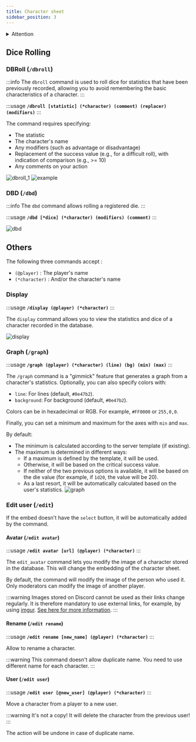 ```yaml
---
title: Character sheet
sidebar_position: 3
---
```


<details id="danger">
  <summary><Iconify icon="solar:danger-bold" height="26" class="danger-summary"/>Attention</summary>
  {}
   By default, all commands are disabled and must be enabled in the server's configuration panel.
   ![](/assets/tuto/allow_commands_1.png)
   ![](/assets/tuto/allow_commands_2.png)
   ![](/assets/tuto/allow_commands_3.png)
   ![](/assets/tuto/allow_commands_4.png)
   ![](/assets/tuto/allow_commands_5.png)
</details> 

## Dice Rolling

### DBRoll (`/dbroll`)

:::info
The `dbroll` command is used to roll dice for statistics that have been previously recorded, allowing you to avoid remembering the basic characteristics of a character.
:::

:::usage
**`/dbroll [statistic] (*character) (comment) (replacer) (modifiers)`**
:::

The command requires specifying:
- The statistic
- The character's name
- Any modifiers (such as advantage or disadvantage)
- Replacement of the success value (e.g., for a difficult roll), with indication of comparison (e.g., >= 10)
- Any comments on your action

![dbroll_1](/assets/rolls/db/dbroll_autocomplete.png)
![example](/assets/rolls/db/example.png)

### DBD (`/dbd`)

:::info
The `dbd` command allows rolling a registered die.
:::

:::usage
**`/dbd [*dice] (*character) (modifiers) (comment)`**
:::

![dbd](/assets/rolls/db/dbd_example.png)


## Others

The following three commands accept :
- `(@player)` : The player's name
- `(*character)` : And/or the character's name

### Display

:::usage
**`/display (@player) (*character)`**
:::

The `display` command allows you to view the statistics and dice of a character recorded in the database. 

![display](/assets/rolls/db/display_ex.png)

### Graph (`/graph`)

:::usage
**`/graph (@player) (*character) (line) (bg) (min) (max)`**
:::

The `/graph` command is a "gimmick" feature that generates a graph from a character's statistics. 
Optionally, you can also specify colors with:
- `line`: For lines (default, `#0e47b2`).
- `background`: For background (default, `#0e47b2`).

Colors can be in hexadecimal or RGB. For example, `#FF0000` or `255,0,0`.

Finally, you can set a minimum and maximum for the axes with `min` and `max`.

By default:
- The minimum is calculated according to the server template (if existing).
- The maximum is determined in different ways:
   - If a maximum is defined by the template, it will be used.
   - Otherwise, it will be based on the critical success value.
   - If neither of the two previous options is available, it will be based on the die value (for example, if `1d20`, the value will be 20).
   - As a last resort, it will be automatically calculated based on the user's statistics.
![graph](/assets/graph.jpg)

### Edit user (`/edit`)
If the embed doesn't have the `select` button, it will be automatically added by the command.

#### Avatar (`/edit avatar`)
:::usage
**`/edit avatar [url] (@player) (*character)`**
:::

The `edit_avatar` command lets you modify the image of a character stored in the database.
This will change the embedding of the character sheet.

By default, the command will modify the image of the person who used it. Only moderators can modify the image of another player.

:::warning
Images stored on Discord cannot be used as their links change regularly. It is therefore mandatory to use external links, for example, by using [imgur](https://imgur.com/).
[See here for more information](https://www.bleepingcomputer.com/news/security/discord-will-switch-to-temporary-file-links-to-block-malware-delivery/).
:::


#### Rename (`/edit rename`)

:::usage
**`/edit rename [new_name] (@player) (*character)`**
:::

Allow to rename a character.

:::warning
This command doesn't allow duplicate name. You need to use different name for each character.
:::

#### User (`/edit user`)

:::usage
**`/edit user [@new_user] (@player) (*character)`**
:::

Move a character from a player to a new user. 

:::warning
It's not a copy! It will delete the character from the previous user!
:::

The action will be undone in case of duplicate name.